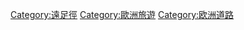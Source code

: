 {{Catnav|頁面分類|地理|大洲|欧洲|歐洲文化|歐洲旅遊}}
{{Catnav|頁面分類|地理|大洲|欧洲|欧洲经济|歐洲旅遊}}
{{Catnav|頁面分類|人类社会|生活|文化|体育|戶外活動|步行|遠足|遠足徑}}

[[Category:遠足徑|Category:遠足徑]]
[[Category:歐洲旅遊|Category:歐洲旅遊]]
[[Category:欧洲道路|Category:欧洲道路]]